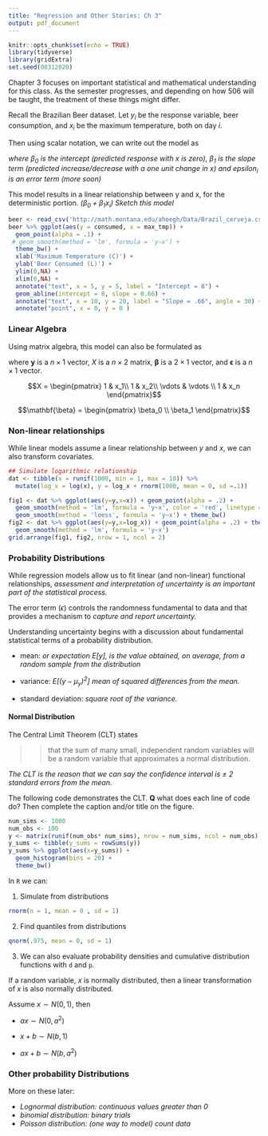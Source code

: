 ```yaml
---
title: "Regression and Other Stories: Ch 3"
output: pdf_document
---
```


\renewcommand{\vec}[1]{\mathbf{#1}}

```r
knitr::opts_chunk$set(echo = TRUE)
library(tidyverse) 
library(gridExtra)
set.seed(08312020)
```

Chapter 3 focuses on important statistical and mathematical understanding for this class. As the semester progresses, and depending on how 506 will be taught, the treatment of these things might differ.

\vfill


Recall the Brazilian Beer dataset. Let $y_i$ be the response variable, beer consumption, and $x_i$ be the maximum temperature, both on day $i$.

\vfill

Then using scalar notation, we can write out the model as

\begin{equation}
y_i = \beta_0 + \beta_1 x_i + \epsilon_i
\end{equation}

*where $\beta_0$ is the intercept (predicted response with $x$ is zero), $\beta_1$ is the slope term (predicted increase/decrease with a one unit change in $x$) and $epsilon_i$ is an error term (more soon)*

\vfill

This model results in a linear relationship between y and x, for the deterministic portion. *($\beta_0 + \beta_1 x_i$) Sketch this model*

\vfill

\newpage


```r
beer <- read_csv('http://math.montana.edu/ahoegh/Data/Brazil_cerveja.csv')
beer %>% ggplot(aes(y = consumed, x = max_tmp)) +
  geom_point(alpha = .1) + 
 # geom_smooth(method = 'lm', formula = 'y~x') + 
  theme_bw() + 
  xlab('Maximum Temperature (C)') +
  ylab('Beer Consumed (L)') +
  ylim(0,NA) +
  xlim(0,NA) +
  annotate("text", x = 5, y = 5, label = "Intercept = 8") +
  geom_abline(intercept = 8, slope = 0.66) + 
  annotate("text", x = 10, y = 20, label = "Slope = .66", angle = 30) +
  annotate("point", x = 0, y = 8 )
```


### Linear Algebra

Using matrix algebra, this model can also be formulated as

\begin{equation}
\vec{y} = X \vec{\beta} + \vec{\epsilon},
\end{equation}

where $\vec{y}$ is a $n \times 1$ vector, $X$ is a $n \times 2$ matrix, $\vec{\beta}$ is a $2 \times 1$ vector, and $\vec{\epsilon}$ is a $n \times 1$ vector.

\begin{equation*}
\vec{y} = \begin{pmatrix}
y_1 \\
y_2 \\
\vdots \\
y_n
\end{pmatrix}
\end{equation*}


$$X = \begin{pmatrix}
1 & x_1\\
1 & x_2\\
\vdots & \vdots \\
1 & x_n 
\end{pmatrix}$$

$$\vec{\beta} = \begin{pmatrix}
\beta_0 \\
\beta_1
\end{pmatrix}$$

\vfill
\vfill
\vfill

\newpage

### Non-linear relationships

While linear models assume a linear relationship between $y$ and $x$, we can also transform covariates.

\vfill


```r
## Simulate logarithmic relationship
dat <- tibble(x = runif(1000, min = 1, max = 10)) %>% 
  mutate(log_x = log(x), y = log_x + rnorm(1000, mean = 0, sd =.1)) 
```

```r
fig1 <- dat %>% ggplot(aes(y=y,x=x)) + geom_point(alpha = .2) +
  geom_smooth(method = 'lm', formula = 'y~x', color = 'red', linetype = 2) + 
  geom_smooth(method = 'loess', formula = 'y~x') + theme_bw()
fig2 <- dat %>% ggplot(aes(y=y,x=log_x)) + geom_point(alpha = .2) + theme_bw() +
  geom_smooth(method = 'lm', formula = 'y~x') 
grid.arrange(fig1, fig2, nrow = 1, ncol = 2)  
```

\newpage

### Probability Distributions

While regression models allow us to fit linear (and non-linear) functional relationships, *assessment and interpretation of uncertainty is an important part of the statistical process.*

\vfill

The error term ($\epsilon$) controls the randomness fundamental to data and that provides a mechanism to *capture and report uncertainty.*

\vfill

Understanding uncertainty begins with a discussion about fundamental statistical terms of a probability distribution. 

- mean: *or expectation $E[y]$, is the value obtained, on average, from a random sample from the distribution*

\vfill

- variance: *$E[(y - \mu_y)^2]$ mean of squared differences from the mean.*

\vfill

- standard deviation: *square root of the variance.*

\vfill

#### Normal Distribution

The Central Limit Theorem (CLT) states

>> that the sum of many small, independent random variables will be a random variable that approximates a normal distribution.

*The CLT is the reason that we can say the confidence interval is $\pm$ 2 standard errors from the mean.*

\newpage

The following code demonstrates the CLT. __Q__ what does each line of code do? Then complete the caption and/or title on the figure.

```r
num_sims <- 1000
num_obs <- 100
y <- matrix(runif(num_obs* num_sims), nrow = num_sims, ncol = num_obs)
y_sums <- tibble(y_sums = rowSums(y))
y_sums %>% ggplot(aes(x=y_sums)) + 
  geom_histogram(bins = 20) +
  theme_bw()
```

\vfill

In `R` we can:

1. Simulate from distributions

```r
rnorm(n = 1, mean = 0 , sd = 1)
```

2. Find quantiles from distributions

```r
qnorm(.975, mean = 0, sd = 1)
```

3. We can also evaluate probability densities and cumulative distribution functions with `d` and `p`.

\newpage

If a random variable, $x$ is normally distributed, then a linear transformation of $x$ is also normally distributed.

\vfill

Assume $x \sim N(0, 1),$ then 

- $ax \sim N(0,a^2)$

\vfill

- $x + b \sim N(b, 1)$

\vfill

- $ax + b \sim N(b, a^2)$

### Other probability Distributions

More on these later:

- *Lognormal distribution: continuous values greater than 0*
\vfill
- *binomial distribution: binary trials*
\vfill
- *Poisson distribution: (one way to model) count data*
\vfill

